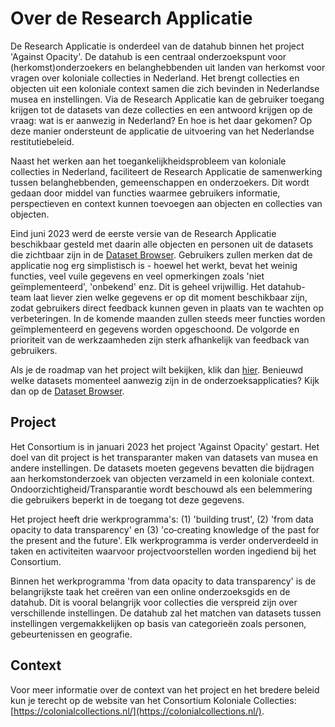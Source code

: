 # Over de Research Applicatie

De Research Applicatie is onderdeel van de datahub binnen het project 'Against Opacity'. De datahub is een centraal onderzoekspunt voor (herkomst)onderzoekers en belanghebbenden uit landen van herkomst voor vragen over koloniale collecties in Nederland. Het brengt collecties en objecten uit een koloniale context samen die zich bevinden in Nederlandse musea en instellingen. Via de Research Applicatie kan de gebruiker toegang krijgen tot de datasets van deze collecties en een antwoord krijgen op de vraag: wat is er aanwezig in Nederland? En hoe is het daar gekomen? Op deze manier ondersteunt de applicatie de uitvoering van het Nederlandse restitutiebeleid. 

Naast het werken aan het toegankelijkheidsprobleem van koloniale collecties in Nederland, faciliteert de Research Applicatie de samenwerking tussen belanghebbenden, gemeenschappen en onderzoekers. Dit wordt gedaan door middel van functies waarmee gebruikers informatie, perspectieven en context kunnen toevoegen aan objecten en collecties van objecten. 

Eind juni 2023 werd de eerste versie van de Research Applicatie beschikbaar gesteld met daarin alle objecten en personen uit de datasets die zichtbaar zijn in de [Dataset Browser](https://datasets.colonialcollections.nl). Gebruikers zullen merken dat de applicatie nog erg simplistisch is - hoewel het werkt, bevat het weinig functies, veel vuile gegevens en veel opmerkingen zoals 'niet geïmplementeerd', 'onbekend' enz. Dit is geheel vrijwillig. Het datahub-team laat liever zien welke gegevens er op dit moment beschikbaar zijn, zodat gebruikers direct feedback kunnen geven in plaats van te wachten op verbeteringen. In de komende maanden zullen steeds meer functies worden geïmplementeerd en gegevens worden opgeschoond. De volgorde en prioriteit van de werkzaamheden zijn sterk afhankelijk van feedback van gebruikers. 

Als je de roadmap van het project wilt bekijken, klik dan [hier](https://app.colonialcollections.nl/roadmap).
Benieuwd welke datasets momenteel aanwezig zijn in de onderzoeksapplicaties? Kijk dan op de [Dataset Browser](https://datasets.colonialcollections.nl).

## Project

Het Consortium is in januari 2023 het project 'Against Opacity' gestart. Het doel van dit project is het transparanter maken van datasets van musea en andere instellingen. De datasets moeten gegevens bevatten die bijdragen aan herkomstonderzoek van objecten verzameld in een koloniale context. Ondoorzichtigheid/Transparantie wordt beschouwd als een belemmering die gebruikers beperkt in de toegang tot deze gegevens.

Het project heeft drie werkprogramma's: (1) 'building trust', (2) 'from data opacity to data transparency' en (3) 'co‐creating knowledge of the past for the present and the future'. Elk werkprogramma is verder onderverdeeld in taken en activiteiten waarvoor projectvoorstellen worden ingediend bij het Consortium.

Binnen het werkprogramma 'from data opacity to data transparency' is de belangrijkste taak het creëren van een online onderzoeksgids en de datahub. Dit is vooral belangrijk voor collecties die verspreid zijn over verschillende instellingen. De datahub zal het matchen van datasets tussen instellingen vergemakkelijken op basis van categorieën zoals personen, gebeurtenissen en geografie.

## Context

Voor meer informatie over de context van het project en het bredere beleid kun je terecht op de website van het Consortium Koloniale Collecties: [https://colonialcollections.nl/](https://colonialcollections.nl/).

